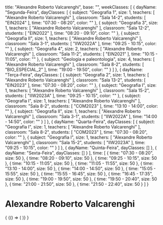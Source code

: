   title: "Alexandre Roberto Valcarenghi",
  base: "",
  weekClasses: [
    {
      dayName: "Segunda-Feira",
      dayClasses: [
        {
          subject: "Geografia 1",
          size: 1,
          teachers: [
            "Alexandre Roberto Valcarenghi"
          ],
          classroom: "Sala 14-2",
          students: [
            "EIN2024"
          ],
          time: "07:30 - 08:20",
          color: ""
        },
        {
          subject: "Geografia 3",
          size: 1,
          teachers: [
            "Alexandre Roberto Valcarenghi"
          ],
          classroom: "Sala 12-2",
          students: [
            "EIN2022"
          ],
          time: "08:20 - 09:10",
          color: ""
        },
        {
          subject: "Geografia II",
          size: 1,
          teachers: [
            "Alexandre Roberto Valcarenghi"
          ],
          classroom: "Sala 3-1",
          students: [
            "IIW2022A"
          ],
          time: "09:25 - 10:15",
          color: ""
        },
        {
          subject: "Geografia 4",
          size: 2,
          teachers: [
            "Alexandre Roberto Valcarenghi"
          ],
          classroom: "Sala 11-2",
          students: [
            "EIN2021"
          ],
          time: "10:15 - 11:05",
          color: ""
        },
        {
          subject: "Geologia e paleontologia",
          size: 4,
          teachers: [
            "Alexandre Roberto Valcarenghi"
          ],
          classroom: "Sala 8-2",
          students: [
            "BIO_ESPECIAL_2"
          ],
          time: "19:00 - 19:50",
          color: ""
        }
      ]
    },
    {
      dayName: "Terça-Feira",
      dayClasses: [
        {
          subject: "Geografia 2",
          size: 1,
          teachers: [
            "Alexandre Roberto Valcarenghi"
          ],
          classroom: "Sala 13-2",
          students: [
            "EIN2023"
          ],
          time: "07:30 - 08:20",
          color: ""
        },
        {
          subject: "Geografia I",
          size: 1,
          teachers: [
            "Alexandre Roberto Valcarenghi"
          ],
          classroom: "Sala 15-2",
          students: [
            "IIW2023A"
          ],
          time: "09:25 - 10:15",
          color: ""
        },
        {
          subject: "Geografia I",
          size: 1,
          teachers: [
            "Alexandre Roberto Valcarenghi"
          ],
          classroom: "Sala 8-2",
          students: [
            "COM2023"
          ],
          time: "13:10 - 14:00",
          color: ""
        },
        {
          subject: "Geografia II",
          size: 1,
          teachers: [
            "Alexandre Roberto Valcarenghi"
          ],
          classroom: "Sala 3-1",
          students: [
            "IIW2022A"
          ],
          time: "14:00 - 14:50",
          color: ""
        }
      ]
    },
    {
      dayName: "Quarta-Feira",
      dayClasses: [
        {
          subject: "Geografia I",
          size: 1,
          teachers: [
            "Alexandre Roberto Valcarenghi"
          ],
          classroom: "Sala 8-2",
          students: [
            "COM2023"
          ],
          time: "07:30 - 08:20",
          color: ""
        },
        {
          subject: "Geografia I",
          size: 1,
          teachers: [
            "Alexandre Roberto Valcarenghi"
          ],
          classroom: "Sala 15-2",
          students: [
            "IIW2023A"
          ],
          time: "09:25 - 10:15",
          color: ""
        }
      ]
    },
    {
      dayName: "Quinta-Feira",
      dayClasses: []
    },
    {
      dayName: "Sexta-Feira",
      dayClasses: []
    }
  ],
  time: [
    {
      time: "07:30 - 08:20",
      size: 50
    },
    {
      time: "08:20 - 09:10",
      size: 50
    },
    {
      time: "09:25 - 10:15",
      size: 50
    },
    {
      time: "10:15 - 11:05",
      size: 50
    },
    {
      time: "11:05 - 11:55",
      size: 50
    },
    {
      time: "13:10 - 14:00",
      size: 50
    },
    {
      time: "14:00 - 14:50",
      size: 50
    },
    {
      time: "15:05 - 15:55",
      size: 50
    },
    {
      time: "15:55 - 16:45",
      size: 50
    },
    {
      time: "16:45 - 17:35",
      size: 50
    },
    {
      time: "19:00 - 19:50",
      size: 50
    },
    {
      time: "19:50 - 20:40",
      size: 50
    },
    {
      time: "21:00 - 21:50",
      size: 50
    },
    {
      time: "21:50 - 22:40",
      size: 50
    }
  ]
}

# Alexandre Roberto Valcarenghi

<div>
  {
    <BrowserOnly>
      {() => (
        <Grid
          title={data.title}
          weekClasses={data.weekClasses}
          time={data.time}
        />
      )}
    </BrowserOnly>
  }
</div>
